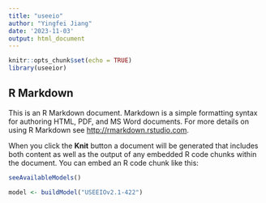 ```yaml
---
title: "useeio"
author: "Yingfei Jiang"
date: '2023-11-03'
output: html_document
---
```


```r
knitr::opts_chunk$set(echo = TRUE)
library(useeior)
```

## R Markdown

This is an R Markdown document. Markdown is a simple formatting syntax for authoring HTML, PDF, and MS Word documents. For more details on using R Markdown see <http://rmarkdown.rstudio.com>.

When you click the **Knit** button a document will be generated that includes both content as well as the output of any embedded R code chunks within the document. You can embed an R code chunk like this:

```r
seeAvailableModels()
```

```r
model <- buildModel("USEEIOv2.1-422")
```

```r


```

